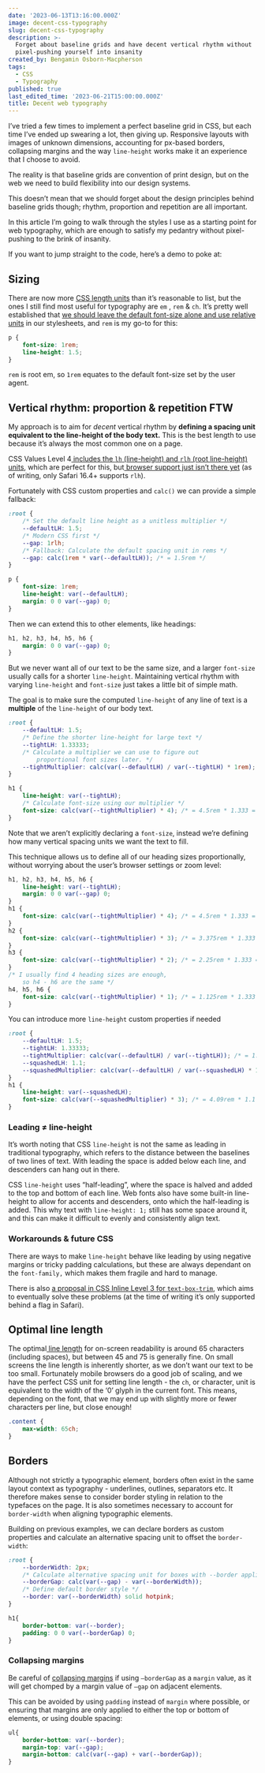 ```yaml
---
date: '2023-06-13T13:16:00.000Z'
image: decent-css-typography
slug: decent-css-typography
description: >-
  Forget about baseline grids and have decent vertical rhythm without
  pixel-pushing yourself into insanity
created_by: Bengamin Osborn-Macpherson
tags:
  - CSS
  - Typography
published: true
last_edited_time: '2023-06-21T15:00:00.000Z'
title: Decent web typography
---
```


I’ve tried a few times to implement a perfect baseline grid in CSS, but each time I’ve ended up swearing a lot, then giving up. Responsive layouts with images of unknown dimensions, accounting for px-based borders, collapsing margins and the way `line-height` works make it an experience that I choose to avoid. 


The reality is that baseline grids are convention of print design, but on the web we need to build flexibility into our design systems.


This doesn’t mean that we should forget about the design principles behind baseline grids though; rhythm, proportion and repetition are all important.


In this article I’m going to walk through the styles I use as a starting point for web typography, which are enough to satisfy my pedantry without pixel-pushing to the brink of insanity.


If you want to jump straight to the code, here’s a demo to poke at:



<CodepenEmbed url="https://codepen.io/bengamino/pen/QWJNBWR" />


## Sizing


There are now more [CSS length units](https://developer.mozilla.org/en-US/docs/Web/CSS/length) than it’s reasonable to list, but the ones I still find most useful for typography are `em` , `rem` & `ch`. It’s pretty well established that [we should leave the default font-size alone and use relative units](https://www.w3.org/WAI/WCAG22/quickref/?showtechniques=144#resize-text) in our stylesheets, and `rem` is my go-to for this:


```css
p {
	font-size: 1rem;
	line-height: 1.5;
}
```


`rem` is root em, so `1rem` equates to the default font-size set by the user agent.


## Vertical rhythm: proportion & repetition FTW


My approach is to aim for _decent_ vertical rhythm by **defining a spacing unit equivalent to the line-height of the body text.** This is the best length to use because it’s always the most common one on a page.


CSS Values Level 4[ includes the ](https://www.w3.org/TR/css-values-4/#lh)[`lh`](https://www.w3.org/TR/css-values-4/#lh)[ (line-height) and ](https://www.w3.org/TR/css-values-4/#lh)[`rlh`](https://www.w3.org/TR/css-values-4/#lh)[ (root line-height) units](https://www.w3.org/TR/css-values-4/#lh), which are perfect for this, but[ browser support just isn’t there yet](https://caniuse.com/mdn-css_types_length_rlh) (as of writing, only Safari 16.4+ supports `rlh`).


Fortunately with CSS custom properties and `calc()` we can provide a simple fallback:


```css
:root {
	/* Set the default line height as a unitless multiplier */
	--defaultLH: 1.5;
	/* Modern CSS first */
	--gap: 1rlh;
	/* Fallback: Calculate the default spacing unit in rems */
	--gap: calc(1rem * var(--defaultLH)); /* = 1.5rem */
}

p {
	font-size: 1rem;
	line-height: var(--defaultLH);
	margin: 0 0 var(--gap) 0;
}
```


Then we can extend this to other elements, like headings:


```css
h1, h2, h3, h4, h5, h6 {
	margin: 0 0 var(--gap) 0;
}
```


But we never want all of our text to be the same size, and a larger `font-size` usually calls for a shorter `line-height`. Maintaining vertical rhythm with varying `line-height` and `font-size` just takes a little bit of simple math. 


The goal is to make sure the computed `line-height` of any line of text is a **multiple** of the `line-height` of our body text.


```css
:root {
	--defaultLH: 1.5;
	/* Define the shorter line-height for large text */
	--tightLH: 1.33333;
	/* Calculate a multiplier we can use to figure out 
		proportional font sizes later. */
	--tightMultiplier: calc(var(--defaultLH) / var(--tightLH) * 1rem); /* = 1.125 */
}

h1 {
	line-height: var(--tightLH);
	/* Calculate font-size using our multiplier */
	font-size: calc(var(--tightMultiplier) * 4); /* = 4.5rem * 1.333 = 6rem */
}
```


Note that we aren’t explicitly declaring a `font-size`, instead we’re defining how many vertical spacing units we want the text to fill.


This technique allows us to define all of our heading sizes proportionally, without worrying about the user’s browser settings or zoom level:


```css
h1, h2, h3, h4, h5, h6 {
	line-height: var(--tightLH);
	margin: 0 0 var(--gap) 0;
}
h1 {
	font-size: calc(var(--tightMultiplier) * 4); /* = 4.5rem * 1.333 = 6rem */
}
h2 {
	font-size: calc(var(--tightMultiplier) * 3); /* = 3.375rem * 1.333 = 4.5rem */
}
h3 {
	font-size: calc(var(--tightMultiplier) * 2); /* = 2.25rem * 1.333 = 3rem */
}
/* I usually find 4 heading sizes are enough, 
	so h4 - h6 are the same */
h4, h5, h6 {
	font-size: calc(var(--tightMultiplier) * 1); /* = 1.125rem * 1.333 = 1.5rem */
}
```


You can introduce more `line-height` custom properties if needed


```css
:root {
	--defaultLH: 1.5;
	--tightLH: 1.33333;
	--tightMultiplier: calc(var(--defaultLH) / var(--tightLH)); /* = 1.125 */
	--squashedLH: 1.1;
	--squashedMultiplier: calc(var(--defaultLH) / var(--squashedLH) * 1rem); /* = 1.3636 */
}
h1 {
	line-height: var(--squashedLH);
	font-size: calc(var(--squashedMultiplier) * 3); /* = 4.09rem * 1.1 = 4.5rem */
}
```


### Leading ≠ line-height


It’s worth noting that CSS `line-height` is not the same as leading in traditional typography, which refers to the distance between the baselines of two lines of text. With leading the space is added below each line, and descenders can hang out in there. 


CSS `line-height` uses “half-leading”, where the space is halved and added to the top and bottom of each line. Web fonts also have some built-in line-height to allow for accents and descenders, onto which the half-leading is added. This why text with `line-height: 1;` still has some space around it, and this can make it difficult to evenly and consistently align text.


### Workarounds & future CSS


There are ways to make `line-height` behave like leading by using negative margins or tricky padding calculations, but these are always dependant on the `font-family,` which makes them fragile and hard to manage. 


There is also [a proposal in CSS Inline Level 3 for ](https://www.w3.org/TR/css-inline-3/#leading-trim)[`text-box-trim`](https://www.w3.org/TR/css-inline-3/#leading-trim), which aims to eventually solve these problems (at the time of writing it’s only supported behind a flag in Safari).


## Optimal line length


The optimal[ line length](https://en.wikipedia.org/wiki/Line_length) for on-screen readability is around 65 characters (including spaces), but between 45 and 75 is generally fine. On small screens the line length is inherently shorter, as we don’t want our text to be too small. Fortunately mobile browsers do a good job of scaling, and we have the perfect CSS unit for setting line length - the `ch`, or character, unit is equivalent to the width of the ‘0’ glyph in the current font. This means, depending on the font, that we may end up with slightly more or fewer characters per line, but close enough!


```css
.content {
	max-width: 65ch;
}
```


## Borders


Although not strictly a typographic element, borders often exist in the same layout context as typography - underlines, outlines, separators etc. It therefore makes sense to consider border styling in relation to the typefaces on the page. It is also sometimes necessary to account for `border-width` when aligning typographic elements.


Building on previous examples, we can declare borders as custom properties and calculate an alternative spacing unit to offset the `border-width`:


```css
:root {
	--borderWidth: 2px;
	/* Calculate alternative spacing unit for boxes with --border applied */
	--borderGap: calc(var(--gap) - var(--borderWidth));
	/* Define default border style */
	--border: var(--borderWidth) solid hotpink;
}

h1{
	border-bottom: var(--border);
	padding: 0 0 var(--borderGap) 0;
}
```


### Collapsing margins


Be careful of [collapsing margins](https://developer.mozilla.org/en-US/docs/Web/CSS/CSS_box_model/Mastering_margin_collapsing) if using `—borderGap` as a `margin` value, as it will get chomped by a margin value of `—gap` on adjacent elements. 


This can be avoided by using `padding` instead of `margin` where possible, or ensuring that margins are only applied to either the top or bottom of elements, or using double spacing:


```css
ul{
	border-bottom: var(--border);
	margin-top: var(--gap);
	margin-bottom: calc(var(--gap) + var(--borderGap));
}
```

